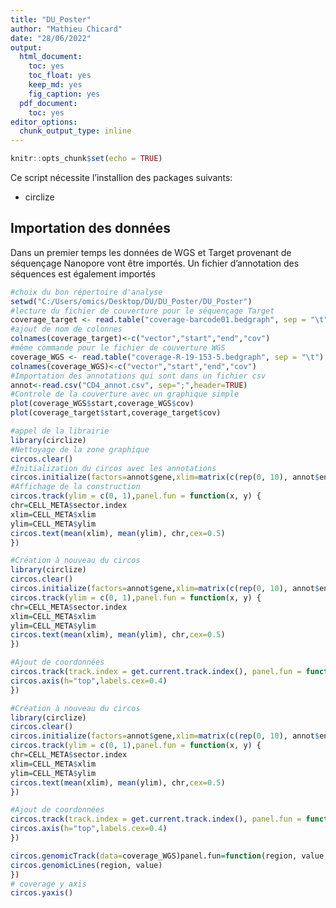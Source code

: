 ```yaml
---
title: "DU_Poster"
author: "Mathieu Chicard"
date: "28/06/2022"
output:  
  html_document:
    toc: yes
    toc_float: yes
    keep_md: yes
    fig_caption: yes
  pdf_document:
    toc: yes
editor_options:
  chunk_output_type: inline
---
```


```r
knitr::opts_chunk$set(echo = TRUE)
```

Ce script nécessite l'installion des packages suivants: 
<ul>
<li>circlize</li>
</ul>

## Importation des données

Dans un premier temps les données de WGS et Target provenant de séquençage Nanopore vont être importés. Un fichier d'annotation des séquences est également importés

```r
#choix du bon répertoire d'analyse
setwd("C:/Users/omics/Desktop/DU/DU_Poster/DU_Poster")
#lecture du fichier de couverture pour le séquençage Target
coverage_target <- read.table("coverage-barcode01.bedgraph", sep = "\t")
#ajout de nom de colonnes
colnames(coverage_target)<-c("vector","start","end","cov")
#même commande pour le fichier de couverture WGS
coverage_WGS <- read.table("coverage-R-19-153-5.bedgraph", sep = "\t")
colnames(coverage_WGS)<-c("vector","start","end","cov")
#Importation des annotations qui sont dans un fichier csv
annot<-read.csv("CD4_annot.csv", sep=";",header=TRUE)
#Controle de la couverture avec un graphique simple
plot(coverage_WGS$start,coverage_WGS$cov)
plot(coverage_target$start,coverage_target$cov)
```

```r
#appel de la librairie
library(circlize)
#Nettoyage de la zone graphique
circos.clear()
#Initialization du circos avec les annotations
circos.initialize(factors=annot$gene,xlim=matrix(c(rep(0, 10), annot$end), ncol=2))
#Affichage de la construction
circos.track(ylim = c(0, 1),panel.fun = function(x, y) {
chr=CELL_META$sector.index
xlim=CELL_META$xlim
ylim=CELL_META$ylim
circos.text(mean(xlim), mean(ylim), chr,cex=0.5)
})

```
```r
#Création à nouveau du circos
library(circlize)
circos.clear()
circos.initialize(factors=annot$gene,xlim=matrix(c(rep(0, 10), annot$end), ncol=2))
circos.track(ylim = c(0, 1),panel.fun = function(x, y) {
chr=CELL_META$sector.index
xlim=CELL_META$xlim
ylim=CELL_META$ylim
circos.text(mean(xlim), mean(ylim), chr,cex=0.5)
})

#Ajout de coordonnées
circos.track(track.index = get.current.track.index(), panel.fun = function(x, y) {
circos.axis(h="top",labels.cex=0.4)
})

```

```r
#Création à nouveau du circos
library(circlize)
circos.clear()
circos.initialize(factors=annot$gene,xlim=matrix(c(rep(0, 10), annot$end), ncol=2))
circos.track(ylim = c(0, 1),panel.fun = function(x, y) {
chr=CELL_META$sector.index
xlim=CELL_META$xlim
ylim=CELL_META$ylim
circos.text(mean(xlim), mean(ylim), chr,cex=0.5)
})

#Ajout de coordonnées
circos.track(track.index = get.current.track.index(), panel.fun = function(x, y) {
circos.axis(h="top",labels.cex=0.4)
})

circos.genomicTrack(data=coverage_WGS)panel.fun=function(region, value, ...) {
circos.genomicLines(region, value)
})
# coverage y axis
circos.yaxis()


```
